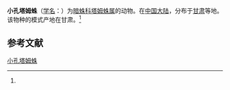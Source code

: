 {{Speciesbox
| name = 小孔塔姆蛛
| status = 
| status_system = 
| image = 
| genus = Tamgrinia
| species = alveolifera
| authority = (Schenkel, 1937)<ref name='id14139'>{{cite web| url =http://www.bioinfo.cn/db05/BjdwSpecies.php?action=view&id=14139| title =小孔塔姆蛛| work =《中国动物物种编目数据库》| publisher =中国科学院微生物研究所| author =中国科学院动物研究所| accessdate =2009-04-28| deadurl =yes| archiveurl =https://web.archive.org/web/20160305033246/http://www.bioinfo.cn/db05/BjdwSpecies.php?action=view&id=14139| archivedate =2016-03-05}}</ref>
}}

'''小孔塔姆蛛'''（[[学名|学名]]：{{lang|la|''Tamgrinia alveolifera''}}）为[[暗蛛科|暗蛛科]][[塔姆蛛属|塔姆蛛属]]的动物。在[[中国大陆|中国大陆]]，分布于[[甘肃|甘肃]]等地。该物种的模式产地在甘肃。<ref name='id14139'/>

== 参考文献 ==
{{reflist}}

{{Wikispecies|Tamgrinia alveolifera}}
{{Taxonbar|from=Q3277257}}

[[Category:塔姆蛛属|小孔塔姆蛛]]


{{蜘蛛小作品}}